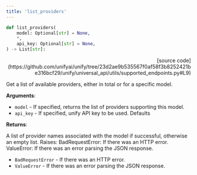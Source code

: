 ```yaml
---
title: 'list_providers'
---
```


```python
def list_providers(
    model: Optional[str] = None,
    *,
    api_key: Optional[str] = None,
) -> List[str]:
```

<p align="right">[source code](https://github.com/unifyai/unify/tree/23d2ae9b535567f0af58f3b8252421be316bcf29/unify/universal_api/utils/supported_endpoints.py#L9)</p>

Get a list of available providers, either in total or for a specific model.

**Arguments**:

- `model` - If specified, returns the list of providers supporting this model.
- `api_key` - If specified, unify API key to be used. Defaults



**Returns**:

A list of provider names associated with the model if successful, otherwise an
empty list.
Raises:
BadRequestError: If there was an HTTP error.
ValueError: If there was an error parsing the JSON response.
- `BadRequestError` - If there was an HTTP error.
- `ValueError` - If there was an error parsing the JSON response.